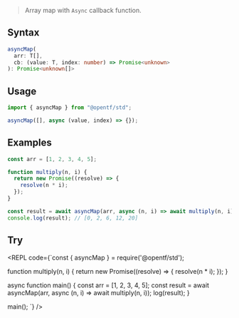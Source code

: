 
> Array map with `Async` callback function.

## Syntax

```ts
asyncMap(
  arr: T[], 
  cb: (value: T, index: number) => Promise<unknown>
): Promise<unknown[]>
```

## Usage

```ts
import { asyncMap } from "@opentf/std";

asyncMap([], async (value, index) => {});
```

## Examples

```ts
const arr = [1, 2, 3, 4, 5];

function multiply(n, i) {
  return new Promise((resolve) => {
    resolve(n * i);
  });
}

const result = await asyncMap(arr, async (n, i) => await multiply(n, i));
console.log(result); // [0, 2, 6, 12, 20]
```

## Try

<REPL code={`const { asyncMap } = require('@opentf/std');

function multiply(n, i) {
  return new Promise((resolve) => {
    resolve(n * i);
  });
}


async function main() {
  const arr = [1, 2, 3, 4, 5];
  const result = await asyncMap(arr, async (n, i) => await multiply(n, i));
  log(result);
}

main();
`} />